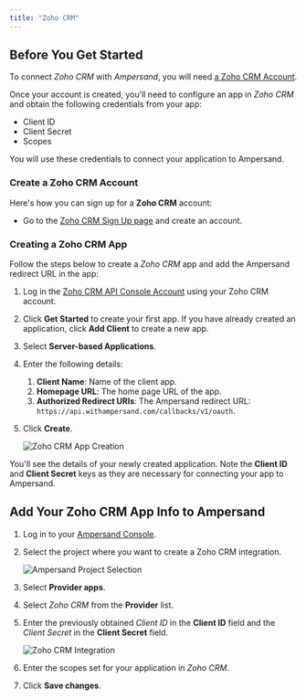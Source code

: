 ```yaml
---
title: "Zoho CRM"
---
```


## Before You Get Started

To connect _Zoho CRM_ with _Ampersand_, you will need [a Zoho CRM Account](https://www.zoho.com/crm/).

Once your account is created, you'll need to configure an app in _Zoho CRM_ and obtain the following credentials from your app:

- Client ID
- Client Secret
- Scopes

You will use these credentials to connect your application to Ampersand.

### Create a Zoho CRM Account

Here's how you can sign up for a **Zoho CRM** account:

- Go to the [Zoho CRM Sign Up page](https://www.zoho.com/crm/signup.html) and create an account.

### Creating a Zoho CRM App

Follow the steps below to create a _Zoho CRM_ app and add the Ampersand redirect URL in the app:

1. Log in the [Zoho CRM API Console Account](https://api-console.zoho.com/) using your Zoho CRM account.
2. Click **Get Started** to create your first app. If you have already created an application, click **Add Client** to create a new app.
3. Select **Server-based Applications**.
4. Enter the following details:
   1. **Client Name**: Name of the client app.
   2. **Homepage URL**: The home page URL of the app.
   3. **Authorized Redirect URIs**: The Ampersand redirect URL: `https://api.withampersand.com/callbacks/v1/oauth`.
5. Click **Create**.

   ![Zoho CRM App Creation](https://files.readme.io/8dcf7de-zohocrm1.gif)

You'll see the details of your newly created application. Note the **Client ID** and **Client Secret** keys as they are necessary for connecting your app to Ampersand.

## Add Your Zoho CRM App Info to Ampersand

1. Log in to your [Ampersand Console](https://console.withampersand.com).

2. Select the project where you want to create a Zoho CRM integration.

   ![Ampersand Project Selection](https://files.readme.io/dd47b7a-Ampersand.png)

3. Select **Provider apps**.

4. Select _Zoho CRM_ from the **Provider** list.

5. Enter the previously obtained _Client ID_ in the **Client ID** field and the _Client Secret_ in the **Client Secret** field.

   ![Zoho CRM Integration](https://files.readme.io/460c293-zohocrm2.gif)

6. Enter the scopes set for your application in _Zoho CRM_.

7. Click **Save changes**.
